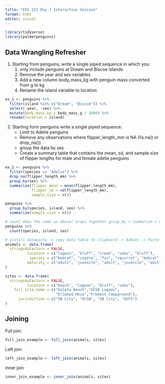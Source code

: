 ```yaml
---
title: "EDS 221 Day 7 Interactive Session"
format: html
editor: visual
---
```


```r
library(tidyverse)
library(palmerpenguins)
```

## Data Wrangling Refresher

1.  Starting from penguins, write a single piped sequence in which you:
    1.  only include penguins at Dream and Biscoe islands
    2.  Remove the year and sex variables
    3.  Add a new column body_mass_kg with penguin mass converted from g to kg
    4.  Rename the island variable to location

```r
ex_1 <- penguins %>% 
  filter(island %in% c("Dream", "Biscoe")) %>% 
  select(-year, -sex) %>% 
  mutate(body_mass_kg = body_mass_g / 1000) %>% 
  rename(location = island)
```

2.  Starting form penguins write a single piped sequence:
    -   Limit to Adelie penguins
    -   Remove any observations where flipper_length_mm is NA (!is.na() or drop_na())
    -   group the data by sex
    -   Create a summary table that contains the mean, sd, and sample size of flipper lengths for male and female adelie penguins

```r
ex_2 <- penguins %>% 
  filter(species == "Adelie") %>%
  drop_na(flipper_length_mm) %>%
  group_by(sex) %>%
  summarize(flipper_mean = mean(flipper_length_mm), 
            flipper_sd = sd(flipper_length_mm), 
            sample_size = n())
```

```r
penguins %>% 
  group_by(species, island, sex) %>% 
  summarize(sample_size = n())

# count does the same as above! wraps together group_by + summarize + n() to get counts of observations.
penguins %>% 
  count(species, island, sex)
```

```r
# install datapasta -> copy data table to clipboard -> Addins -> Paste as data.frame
animals <- data.frame(
  stringsAsFactors = FALSE,
          location = c("lagoon", "bluff", "creek", "oaks", "bluff"),
           species = c("bobcat", "coyote", "fox", "squirrel", "bobcat"),
          maturity = c("adult", "juvenile", "adult", "juvenile", "adult")
)
```

```r
sites <- data.frame(
  stringsAsFactors = FALSE,
          location = c("beach", "lagoon", "bluff", "oaks"),
    full_site_name = c("Goleta Beach","UCSB Lagoon",
                       "Ellwood Mesa","Fremont Campground"),
      jurisdiction = c("SB City", "UCSB", "SB City", "USFS")
)
```

## Joining

Full join:

```r
full_join_example <- full_join(animals, sites)
```

Left join:

```r
left_join_example <- left_join(animals, sites)
```

inner join

```r
inner_join_example <- inner_join(animals, sites)
```
